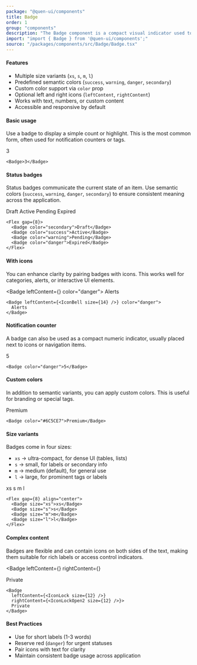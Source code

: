 ```yaml
---
package: "@quen-ui/components"
title: Badge
order: 1
group: "components"
description: "The Badge component is a compact visual indicator used to highlight status, categories, or metadata. It supports icons, custom colors, and multiple size variants."
import: "import { Badge } from '@quen-ui/components';"
source: "/packages/components/src/Badge/Badge.tsx"
---
```



#### Features

- Multiple size variants (`xs`, `s`, `m`, `l`)
- Predefined semantic colors (`success`, `warning`, `danger`, `secondary`)
- Custom color support via `color` prop
- Optional left and right icons (`leftContent`, `rightContent`)
- Works with text, numbers, or custom content
- Accessible and responsive by default

#### Basic usage

Use a badge to display a simple count or highlight. This is the most common form, often used for notification counters or tags.

<Badge>3</Badge>

```tsx
<Badge>3</Badge>
```

#### Status badges

Status badges communicate the current state of an item. Use semantic colors (`success`, `warning`, `danger`, `secondary`) to ensure consistent meaning across the application.

<Flex gap={8}>
  <Badge color="secondary">Draft</Badge>
  <Badge color="success">Active</Badge>
  <Badge color="warning">Pending</Badge>
  <Badge color="danger">Expired</Badge>
</Flex>

```tsx
<Flex gap={8}>
  <Badge color="secondary">Draft</Badge>
  <Badge color="success">Active</Badge>
  <Badge color="warning">Pending</Badge>
  <Badge color="danger">Expired</Badge>
</Flex>
```

#### With icons

You can enhance clarity by pairing badges with icons. This works well for categories, alerts, or interactive UI elements.

<Badge leftContent={<IconBell size={14} />} color="danger">
  Alerts
</Badge>

```tsx
<Badge leftContent={<IconBell size={14} />} color="danger">
  Alerts
</Badge>
```

#### Notification counter

A badge can also be used as a compact numeric indicator, usually placed next to icons or navigation items.

<Badge color="danger">5</Badge>

```tsx
<Badge color="danger">5</Badge>
```

#### Custom colors

In addition to semantic variants, you can apply custom colors. This is useful for branding or special tags.

<Badge color="#6C5CE7">Premium</Badge>

```tsx
<Badge color="#6C5CE7">Premium</Badge>
```

#### Size variants

Badges come in four sizes:

- `xs` → ultra-compact, for dense UI (tables, lists)
- `s` → small, for labels or secondary info
- `m` → medium (default), for general use
- `l` → large, for prominent tags or labels

<Flex gap={8} align="center">
  <Badge size="xs">xs</Badge>
  <Badge size="s">s</Badge>
  <Badge size="m">m</Badge>
  <Badge size="l">l</Badge>
</Flex>

```tsx
<Flex gap={8} align="center">
  <Badge size="xs">xs</Badge>
  <Badge size="s">s</Badge>
  <Badge size="m">m</Badge>
  <Badge size="l">l</Badge>
</Flex>
```

#### Complex content

Badges are flexible and can contain icons on both sides of the text, making them suitable for rich labels or access control indicators.

<Badge
  leftContent={<IconLock size={12} />}
  rightContent={<IconLockOpen2 size={12} />}
>
  Private
</Badge>

```tsx
<Badge
  leftContent={<IconLock size={12} />}
  rightContent={<IconLockOpen2 size={12} />}>
  Private
</Badge>
```

#### Best Practices

- Use for short labels (1-3 words)
- Reserve red (`danger`) for urgent statuses
- Pair icons with text for clarity
- Maintain consistent badge usage across application

